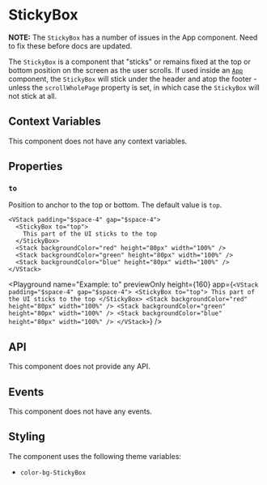 # StickyBox

**NOTE:** The `StickyBox` has a number of issues in the App component. Need to fix these before docs are updated.

The `StickyBox` is a component that "sticks" or remains fixed at the top or bottom position on the screen as the user scrolls.
If used inside an [`App`](./App.mdx) component, the `StickyBox` will stick under the header and atop the footer -
unless the `scrollWholePage` property is set, in which case the `StickyBox` will not stick at all.

## Context Variables

This component does not have any context variables.

## Properties

### `to`

Position to anchor to the top or bottom.
The default value is `top`.

```ueml copy
<VStack padding="$space-4" gap="$space-4">
  <StickyBox to="top">
    This part of the UI sticks to the top
  </StickyBox>
  <Stack backgroundColor="red" height="80px" width="100%" />
  <Stack backgroundColor="green" height="80px" width="100%" />
  <Stack backgroundColor="blue" height="80px" width="100%" />
</VStack>
```

<Playground
  name="Example: to"
  previewOnly
  height={160}
  app={`
  <VStack padding="$space-4" gap="$space-4">
    <StickyBox to="top">
      This part of the UI sticks to the top
    </StickyBox>
    <Stack backgroundColor="red" height="80px" width="100%" />
    <Stack backgroundColor="green" height="80px" width="100%" />
    <Stack backgroundColor="blue" height="80px" width="100%" />
  </VStack>
  `}
/>

## API

This component does not provide any API.

## Events

This component does not have any events.

## Styling

The component uses the following theme variables:

- `color-bg-StickyBox`

